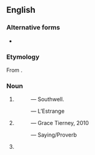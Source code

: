{{also|after-wit}}

==English==

===Alternative forms===
* {{alter|en|after-wit}}

===Etymology===
From {{prefix|en|after|wit}}.

===Noun===
{{en-noun|~}}

# {{def|[[wisdom|Wisdom]] which comes after the [[event]].}}
#: {{quote|en|'''After-wits''' are dearly bought, Let thy fore-wit guide thy thought.}} &mdash; Southwell.
#: {{quote|en|There is no recalling what’s gone and past; so that '''afterwit''' comes too late, when the mischief is done.}} &mdash; L’Estrange
#: {{ant|en|forewit}}
# {{def|The [[lack]] of [[forethought]].}}
#: {{quote|en|This week I am fearing '''afterwit''' as I create the outline for my next novel ...}} &mdash; Grace Tierney, 2010
#: {{ux|en|One good [[forewit]] is worth two '''afterwits'''.}} &mdash; Saying/Proverb
#: {{ant|en|forewit}}
# {{def|A good [[comeback]], [[retort]] one thinks of only after the end of discussion or after leaving a [[social]] [[gathering]].}}
#: {{syn|en|l'esprit de l'escalier|staircase wit}}